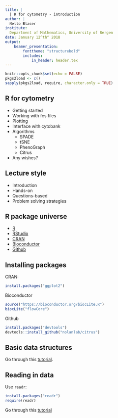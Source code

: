 ```yaml
---
title: | 
  | R for cytometry - introduction
author: |
  Nello Blaser
institute:
  Department of Mathematics, University of Bergen
date: January 12^th^ 2018
output: 
    beamer_presentation:
        fonttheme: "structurebold"
        includes:
            in_header: header.tex
---
```


```r
knitr::opts_chunk$set(echo = FALSE)
pkgs2load <- c()
sapply(pkgs2load, require, character.only = TRUE)
```


## R for cytometry
- Getting started
- Working with fcs files
- Plotting
- Interface with cytobank
- Algorithms
    - SPADE
    - tSNE
    - PhenoGraph
    - Citrus
- Any wishes?

## Lecture style
- Introduction \vspace{8pt}
- Hands-on \vspace{8pt}
- Questions-based \vspace{8pt}
- Problem solving strategies

## R package universe
- [R](https://www.r-project.org/) \vspace{8pt}
- [RStudio](https://www.rstudio.com/) \vspace{8pt}
- [CRAN](https://cran.r-project.org/) \vspace{8pt}
- [Bioconductor](https://www.bioconductor.org/) \vspace{8pt}
- [Github](https://github.com/)

## Installing packages

CRAN:
```R
install.packages("ggplot2")
```

Bioconductor
```R
source("https://bioconductor.org/biocLite.R")
biocLite("flowCore")
```

Github
```R
install.packages("devtools")
devtools::install_github("nolanlab/citrus")
```

## Basic data structures
Go through this [tutorial](https://swcarpentry.github.io/r-novice-inflammation/13-supp-data-structures/).

## Reading in data
Use `readr`:
```R
install.packages("readr")
require(readr)
```
Go through this [tutorial](http://readr.tidyverse.org/articles/readr.html#rectangular-parsers)